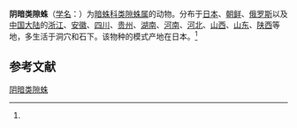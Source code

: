 {{Speciesbox
| name = 阴暗类隙蛛
| status = 
| status_system = 
| image = 
| genus = Paracoelotes
| species = luctuosus
| authority = (L.Koch, 1878)<ref name='id14136'>{{cite web| url =http://www.bioinfo.cn/db05/BjdwSpecies.php?action=view&id=14136| title =阴暗类隙蛛| work =《中国动物物种编目数据库》| publisher =中国科学院微生物研究所| author =中国科学院动物研究所| accessdate =2009-04-28| deadurl =yes| archiveurl =https://web.archive.org/web/20160305044739/http://www.bioinfo.cn/db05/BjdwSpecies.php?action=view&id=14136| archivedate =2016-03-05}}</ref>
}}

'''阴暗类隙蛛'''（[[学名|学名]]：{{lang|la|''Paracoelotes luctuosus''}}）为[[暗蛛科|暗蛛科]][[类隙蛛属|类隙蛛属]]的动物。分布于[[日本|日本]]、[[朝鲜|朝鲜]]、[[俄罗斯|俄罗斯]]以及[[中国大陆|中国大陆]]的[[浙江|浙江]]、[[安徽|安徽]]、[[四川|四川]]、[[贵州|贵州]]、[[湖南|湖南]]、[[河南|河南]]、[[河北|河北]]、[[山西|山西]]、[[山东|山东]]、[[陕西|陕西]]等地，多生活于洞穴和石下。该物种的模式产地在日本。<ref name='id14136'/>

== 参考文献 ==
{{reflist}}

{{Wikispecies|Paracoelotes luctuosus}}

[[Category:类隙蛛属|阴暗类隙蛛]]


{{蜘蛛小作品}}